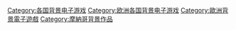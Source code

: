 

[[Category:各国背景电子游戏|Category:各国背景电子游戏]]
[[Category:欧洲各国背景电子游戏|Category:欧洲各国背景电子游戏]]
[[Category:歐洲背景電子遊戲|Category:歐洲背景電子遊戲]]
[[Category:摩納哥背景作品|Category:摩納哥背景作品]]